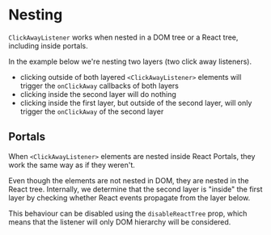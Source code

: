 
<Meta title="Nesting" />

# Nesting

`ClickAwayListener` works when nested in a DOM tree or a React tree, including inside portals.

In the example below we're nesting two layers (two click away listeners).

- clicking outside of both layered `<ClickAwayListener>` elements will trigger the `onClickAway` callbacks of both layers
- clicking inside the second layer will do nothing
- clicking inside the first layer, but outside of the second layer, will only trigger the `onClickAway` of the second layer

<StoryAndSource id="stories-nesting--scenario-1" />

## Portals

When `<ClickAwayListener>` elements are nested inside React Portals, they work the same way as if they weren't.

Even though the elements are not nested in DOM, they are nested in the React tree. Internally, we determine that the second layer is "inside" the first layer by checking whether React events propagate from the layer below.

This behaviour can be disabled using the `disableReactTree` prop, which means that the listener will only DOM hierarchy will be considered.

<StoryAndSource id="stories-nesting--scenario-2" />

